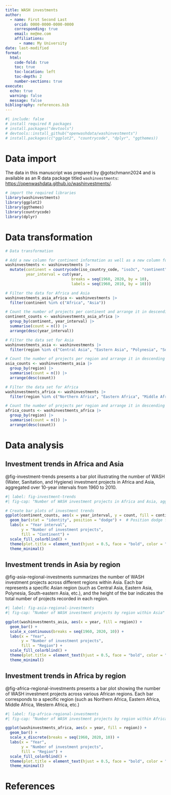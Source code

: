 ```yaml
---
title: WASH investments
author:
  - name: First Second Last
    orcid: 0000-0000-0000-0000
    corresponding: true
    email: me@me.com
    affiliations:
      - name: My University
date: last-modified
format:
  html:
    code-fold: true
    toc: true
    toc-location: left
    toc-depth: 2
    number-sections: true
execute:
  echo: true
  warning: false
  message: false
bibliography: references.bib
---
```


```r
#| include: false
# install required R packages
# install.packages("devtools")
# devtools::install_github("openwashdata/washinvestments")
# install.packages(c("ggplot2", "countrycode", "dplyr", "ggthemes))
```

# Data import

The data in this manuscript was prepared by @gotschmann2024 and is available as an R data package titled `washinvestments`: <https://openwashdata.github.io/washinvestments/>.

```r
# import the required libraries
library(washinvestments)
library(ggplot2)
library(ggthemes)
library(countrycode)
library(dplyr)
```

# Data transformation

```r
# Data transformation

# Add a new column for continent information as well as a new column for 10-year intervals
washinvestments <- washinvestments |> 
  mutate(continent = countrycode(iso_country_code, "iso3c", "continent"),
         year_interval = cut(year, 
                             breaks = seq(1960, 2020, by = 10),
                             labels = seq(1960, 2010, by = 10)))

# Filter the data for Africa and Asia
washinvestments_asia_africa <- washinvestments |> 
  filter(continent %in% c("Africa", "Asia"))

# Count the number of projects per continent and arrange it in descending order
continent_counts <- washinvestments_asia_africa |> 
  group_by(continent, year_interval) |> 
  summarise(count = n()) |> 
  arrange(desc(year_interval))

# Filter the data set for Asia
washinvestments_asia <- washinvestments |>
  filter(region %in% c("Central Asia", "Eastern Asia", "Polynesia", "South-eastern Asia", "Southern Asia", "Western Asia"))

# Count the number of projects per region and arrange it in descending order
asia_counts <- washinvestments_asia |> 
  group_by(region) |> 
  summarise(count = n()) |> 
  arrange(desc(count))

# Filter the data set for Africa
washinvestments_africa <- washinvestments |>
  filter(region %in% c("Northern Africa", "Eastern Africa", "Middle Africa", "Western Africa", "Southern Africa"))

# Count the number of projects per region and arrange it in descending order
africa_counts <- washinvestments_africa |> 
  group_by(region) |> 
  summarise(count = n()) |> 
  arrange(desc(count))
```

# Data analysis

## Investment trends in Africa and Asia

@fig-investment-trends presents a bar plot illustrating the number of WASH (Water, Sanitation, and Hygiene) investment projects in Africa and Asia, aggregated over 10-year intervals from 1960 to 2010.

```r
#| label: fig-investment-trends
#| fig-cap: "Number of WASH investment projects in Africa and Asia, aggregated by decade (1960–2010)."

# Create bar plots of investment trends
ggplot(continent_counts, aes(x = year_interval, y = count, fill = continent)) +
  geom_bar(stat = "identity", position = "dodge") +  # Position dodge for side-by-side bars
  labs(x = "Year interval",
       y = "Number of investment projects",
       fill = "Continent") +
  scale_fill_colorblind() +
  theme(plot.title = element_text(hjust = 0.5, face = "bold", color = "#333333")) +
  theme_minimal()

```

## Investment trends in Asia by region

@fig-asia-regional-investments summarizes the number of WASH investment projects across different regions within Asia. Each bar represents a specific Asian region (such as Central Asia, Eastern Asia, Polynesia, South-eastern Asia, etc.), and the height of the bar indicates the total number of projects recorded in each region.

```r
#| label: fig-asia-regional-investments
#| fig-cap: "Number of WASH investment projects by region within Asia"

ggplot(washinvestments_asia, aes(x = year, fill = region)) +
  geom_bar() +
  scale_x_continuous(breaks = seq(1960, 2020, 10)) +
  labs(x = "Year",
       y = "Number of investment projects",
       fill = "Region") +
  scale_fill_colorblind() +
  theme(plot.title = element_text(hjust = 0.5, face = "bold", color = "#333333")) +
  theme_minimal()
```

## Investment trends in Africa by region

@fig-africa-regional-investments presents a bar plot showing the number of WASH investment projects across various African regions. Each bar corresponds to a specific region (such as Northern Africa, Eastern Africa, Middle Africa, Western Africa, etc.)

```r
#| label: fig-africa-regional-investments
#| fig-cap: "Number of WASH investment projects by region within Africa, ordered from highest to lowest."

ggplot(washinvestments_africa, aes(x = year, fill = region)) +
  geom_bar() +
  scale_x_discrete(breaks = seq(1960, 2020, 10)) +
  labs(x = "Year",
       y = "Number of investment projects",
       fill = "Region") +
  scale_fill_colorblind() +
  theme(plot.title = element_text(hjust = 0.5, face = "bold", color = "#333333")) +
  theme_minimal()
```

# References
